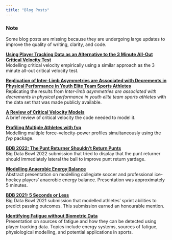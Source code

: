 ---
title: "Blog Posts"
---

<!-- [**Estimating Caloric Expenditure During a Marathon**](marathon-kcal-expend.qmd)\ -->
<!-- Using fabricated data, we can estimate caloric expenditure of a marathon runner. Estimates are derived from estimates of the runner's oxygen utilization and their metabolic energy.  -->
<!-- \ -->
<!-- \ -->

<!-- [**Identifying the Lactate Threshold Using Splines**](la-threshold.qmd)\ -->
<!-- Using publicly available lactate threshold testing data, we are able to use different machine learning techniques to identify an athlete's lactate threshold and critical power.  -->

### Note
Some blog posts are missing because they are undergoing large updates to improve the quality of writing, clarity, and code.

[**Using Player Tracking Data as an Alternative to the 3 Minute All-Out Critical Velocity Test**](three-minute-test.qmd)\
Modelling critical velocity empirically using a similar approach as the 3 minute all-out critical velocity test. 

[**Replication of Inter-Limb Asymmetries are Associated with Decrements in Physical Performance in Youth Elite Team Sports Athletes**](asym-vs-performance.qmd)\
Replicating the results from *Inter-limb asymmetries are associated with decrements in physical performance in youth elite team sports athletes* with the data set 
that was made publicly available.

[**A Review of Critical Velocity Models**](critical-speed.qmd)\
A brief review of critical velocity the code needed to model it. 

[**Profiling Multiple Athletes with fvp**](fvp-split-apply-combine.qmd)\
Modelling multiple force-velocity-power profiles simultaneously using the *fvp* package.

[**BDB 2022: The Punt Returner Shouldn't Return Punts**](bdb-22.qmd)\
Big Data Bowl 2022 submission that tried to display that the punt returner should immediately lateral the ball to improve punt return yardage. 

[**Modelling Anaerobic Energy Balance**](d-prime-balance-presentation.qmd)\
Abstract presentation on modelling collegiate soccer and professional ice-hockey players' anaerobic energy balance. Presentation was approximately 5 minutes. 

<!-- [**Modelling Cardiac Drift**](cardiac-drift.qmd)\ -->
<!-- Try to predict the increase of an athlete's heart rate over time during maintained aerobic conditioning. -->

<!-- [**Cleaning Catapult Data**](clean-catapult-data.qmd)\ -->
<!-- Catapult data usually has meta-data at the top of the .csv file. This blog show you how to efficiently reading and cleaning Catapult data into R. A custom function is also provided at the bottom of the blog for easy replication. -->

[**BDB 2021: 5 Seconds or Less**](bdb-21.qmd)\
Big Data Bowl 2021 submission that modelled athletes' sprint abilities to predict passing outcomes. This submission earned an honourable mention.

[**Identifying Fatigue without Biometric Data**](fatigue-detection-presentation.qmd)\
Presentation on sources of fatigue and how they can be detected using player tracking data. Topics include energy systems, sources of fatigue, physiological modelling, and potential applications in sports. 

\
\
